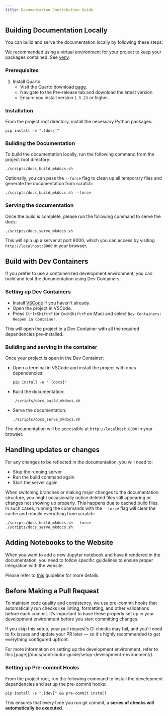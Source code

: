 ```yaml
---
title: Documentation Contribution Guide
---
```


## Building Documentation Locally

You can build and serve the documentation locally by following these steps:

<Tip>
We recommended using a virtual environment for your project to keep your packages contained. See <a href="https://docs.python.org/3/library/venv.html" target="_blank">venv</a>.
</Tip>

### Prerequisites

1.  Install Quarto:
    - Visit the Quarto download <a href="https://quarto.org/docs/download/" target="_blank">page</a>.
    - Navigate to the Pre-release tab and download the latest version
    - Ensure you install version `1.5.23` or higher.

### Installation

From the project root directory, install the necessary Python packages:

```console
pip install -e ".[docs]"
```

### Building the Documentation

To build the documentation locally, run the following command from the project root directory:

```console
./scripts/docs_build_mkdocs.sh
```

Optionally, you can pass the `--force` flag to clean up all temporary files and generate the documentation from scratch:

```console
./scripts/docs_build_mkdocs.sh --force
```

### Serving the documentation

Once the build is complete, please run the following command to serve the docs:

```console
./scripts/docs_serve_mkdocs.sh
```

This will spin up a server at port 8000, which you can access by visiting `http://localhost:8000` in your browser.

## Build with Dev Containers

If you prefer to use a containerized development environment, you can build and test the documentation using Dev Containers.

### Setting up Dev Containers

- Install <a href="https://code.visualstudio.com" target="_blank">VSCode</a> if you haven't already.
- Open the project in VSCode.
- Press `Ctrl+Shift+P` (or `Cmd+Shift+P` on Mac) and select `Dev Containers: Reopen in Container`.

This will open the project in a Dev Container with all the required dependencies pre-installed.

### Building and serving in the container

Once your project is open in the Dev Container:

- Open a terminal in VSCode and install the project with docs dependencies:

    ```console
    pip install -e ".[docs]"
    ```

- Build the documentation:

    ```console
    ./scripts/docs_build_mkdocs.sh
    ```

- Serve the documentation:

    ```console
    ./scripts/docs_serve_mkdocs.sh
    ```

The documentation will be accessible at `http://localhost:8000` in your browser.

## Handling updates or changes

For any changes to be reflected in the documentation, you will need to:

- Stop the running server
- Run the build command again
- Start the server again

<Note>

When switching branches or making major changes to the documentation structure, you might occasionally notice deleted files still appearing or changes not showing up properly. This happens due to cached build files. In such cases, running the commands with the `--force` flag will clear the cache and rebuild everything from scratch:

```console
./scripts/docs_build_mkdocs.sh --force
./scripts/docs_serve_mkdocs.sh
```

</Note>

## Adding Notebooks to the Website

When you want to add a new Jupyter notebook and have it rendered in the documentation, you need to follow specific guidelines to ensure proper integration with the website.

Please refer to <a href="https://github.com/ag2ai/ag2/blob/main/notebook/contributing.md#how-to-get-a-notebook-displayed-on-the-website" target="_blank">this</a> guideline for more details.

## Before Making a Pull Request

To maintain code quality and consistency, we use pre-commit hooks that automatically run checks like linting, formatting, and other validations before each commit. It’s important to have these properly set up in your development environment before you start committing changes.

If you skip this setup, your pull request’s CI checks may fail, and you'll need to fix issues and update your PR later — so it's highly recommended to get everything configured upfront.

<Note>
For more information on setting up the development environment, refer to this [page](/docs/contributor-guide/setup-development-environment/).
</Note>

### Setting up Pre-commit Hooks

From the project root, run the following command to install the development dependencies and set up the pre-commit hooks:

```console
pip install -e ".[dev]" && pre-commit install
```
This ensures that every time you run git commit, a **series of checks will automatically be executed**.
